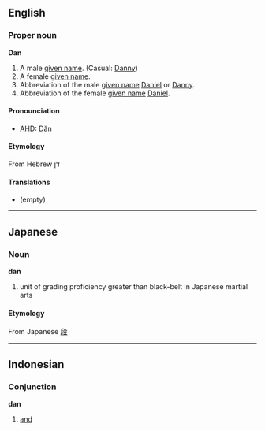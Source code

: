==English==
===Proper noun===
'''Dan'''
# A male [[given name]]. (Casual: [[Danny]])
# A female [[given name]].
#Abbreviation of the male [[given name]] [[Daniel]] or [[Danny]].
#Abbreviation of the female [[given name]] [[Daniel]].

====Pronounciation====
*[[AHD]]: Dăn

====Etymology====
From Hebrew דן

====Translations====
*(empty)

----

==Japanese==
===Noun===
'''dan'''

# unit of grading proficiency greater than black-belt in Japanese martial arts

====Etymology====
From Japanese [[段]]

----

==Indonesian==
===Conjunction===
'''dan'''

# [[and]]